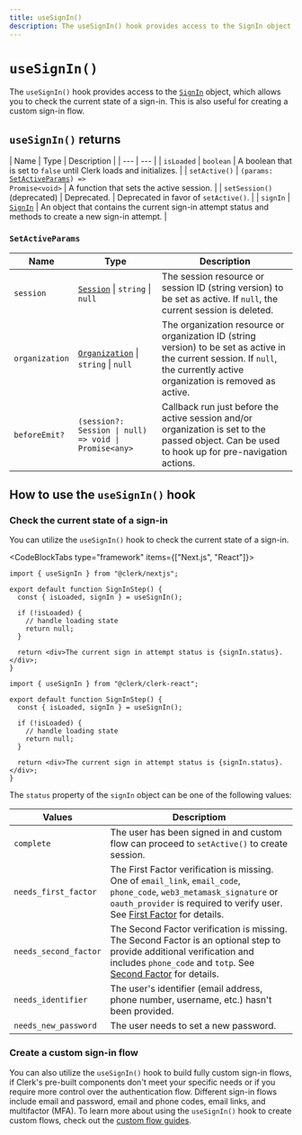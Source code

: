 ```yaml
---
title: useSignIn()
description: The useSignIn() hook provides access to the SignIn object, which allows you to check the current state of a sign-in and for creating custom sign-in flows.
---
```


# `useSignIn()`

The `useSignIn()` hook provides access to the [`SignIn`](/docs/references/javascript/sign-in/sign-in) object, which allows you to check the current state of a sign-in. This is also useful for creating a custom sign-in flow.

## `useSignIn()` returns

| Name | Type | Description |
| --- | --- |
| `isLoaded` | `boolean` | A boolean that is set to `false` until Clerk loads and initializes. |
| `setActive()` | <code>(params: [SetActiveParams](#set-active-params)) => Promise\<void\></code> | A function that sets the active session. |
| `setSession()` (deprecated) |  Deprecated. | Deprecated in favor of `setActive()`. |
| `signIn` | [`SignIn`](/docs/references/javascript/sign-in/sign-in) | An object that contains the current sign-in attempt status and methods to create a new sign-in attempt. |

### `SetActiveParams`

| Name | Type | Description |
| --- | --- | --- |
| `session` | [`Session`](/docs/references/javascript/session) \| `string` \| `null` | The session resource or session ID (string version) to be set as active. If `null`, the current session is deleted. |
| `organization` | [`Organization`](/docs/references/javascript/organization/organization) \| `string` \| `null` | The organization resource or organization ID (string version) to be set as active in the current session. If `null`, the currently active organization is removed as active. |
| `beforeEmit?` | `(session?: Session \| null) => void \| Promise<any>` | Callback run just before the active session and/or organization is set to the passed object. Can be used to hook up for pre-navigation actions. |

## How to use the `useSignIn()` hook

### Check the current state of a sign-in

You can utilize the `useSignIn()` hook to check the current state of a sign-in.

<CodeBlockTabs type="framework" items={["Next.js", "React"]}>
  ```tsx filename="pages/index.tsx"
  import { useSignIn } from "@clerk/nextjs";

  export default function SignInStep() {
    const { isLoaded, signIn } = useSignIn();

    if (!isLoaded) {
      // handle loading state
      return null;
    }

    return <div>The current sign in attempt status is {signIn.status}.</div>;
  }
  ```

  ```tsx filename="pages/sign-in-step.tsx"
  import { useSignIn } from "@clerk/clerk-react";

  export default function SignInStep() {
    const { isLoaded, signIn } = useSignIn();

    if (!isLoaded) {
      // handle loading state
      return null;
    }

    return <div>The current sign in attempt status is {signIn.status}.</div>;
  }
  ```
</CodeBlockTabs>

The `status` property of the `signIn` object can be one of the following values:

| Values | Descriptiom |
| --- | --- |
| `complete` | The user has been signed in and custom flow can proceed to `setActive()` to create session. |
| `needs_first_factor` | The First Factor verification is missing. One of `email_link`, `email_code`, `phone_code`, `web3_metamask_signature` or `oauth_provider` is required to verify user. See [First Factor](/docs/references/javascript/sign-in/first-factor) for details. |
| `needs_second_factor` | The Second Factor verification is missing. The Second Factor is an optional step to provide additional verification and includes `phone_code` and `totp`. See [Second Factor](/docs/references/javascript/sign-in/second-factor) for details. |
| `needs_identifier` | The user's identifier (email address, phone number, username, etc.) hasn't been provided. |
| `needs_new_password` | The user needs to set a new password. |

### Create a custom sign-in flow

You can also utilize the `useSignIn()` hook to build fully custom sign-in flows, if Clerk's pre-built components don't meet your specific needs or if you require more control over the authentication flow. Different sign-in flows include email and password, email and phone codes, email links, and multifactor (MFA). To learn more about using the `useSignIn()` hook to create custom flows, check out the [custom flow guides](https://clerk.com/docs/custom-flows/overview).